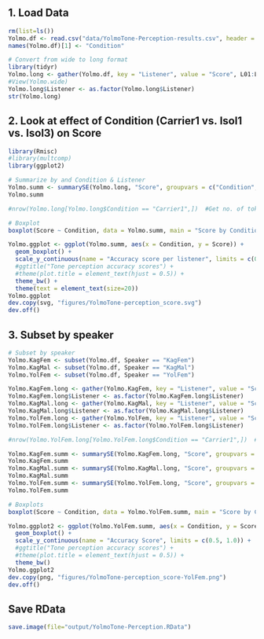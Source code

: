 ## 1. Load Data
```r
rm(list=ls())
Yolmo.df <- read.csv("data/YolmoTone-Perception-results.csv", header = TRUE, sep = ",")
names(Yolmo.df)[1] <- "Condition"

# Convert from wide to long format
library(tidyr)
Yolmo.long <- gather(Yolmo.df, key = "Listener", value = "Score", L01:L12)
#View(Yolmo.wide)
Yolmo.long$Listener <- as.factor(Yolmo.long$Listener)
str(Yolmo.long)
```

## 2. Look at effect of Condition (Carrier1 vs. Isol1 vs. Isol3) on Score
```r
library(Rmisc)
#library(multcomp)
library(ggplot2)

# Summarize by and Condition & Listener
Yolmo.summ <- summarySE(Yolmo.long, "Score", groupvars = c("Condition", "Listener"), na.rm = TRUE)
Yolmo.summ

#nrow(Yolmo.long[Yolmo.long$Condition == "Carrier1",])  #Get no. of tokens for each condition

# Boxplot
boxplot(Score ~ Condition, data = Yolmo.summ, main = "Score by Condition", xlab = "Condition", ylab = "Accuracy Score")

Yolmo.ggplot <- ggplot(Yolmo.summ, aes(x = Condition, y = Score)) +
  geom_boxplot() +
  scale_y_continuous(name = "Accuracy score per listener", limits = c(0.5, 1.0)) +
  #ggtitle("Tone perception accuracy scores") +
  #theme(plot.title = element_text(hjust = 0.5)) +
  theme_bw() +
  theme(text = element_text(size=20)) 
Yolmo.ggplot
dev.copy(svg, "figures/YolmoTone-perception_score.svg")
dev.off()
```

## 3. Subset by speaker
```r

# Subset by speaker
Yolmo.KagFem <- subset(Yolmo.df, Speaker == "KagFem")
Yolmo.KagMal <- subset(Yolmo.df, Speaker == "KagMal")
Yolmo.YolFem <- subset(Yolmo.df, Speaker == "YolFem")

Yolmo.KagFem.long <- gather(Yolmo.KagFem, key = "Listener", value = "Score", L01:L12)
Yolmo.KagFem.long$Listener <- as.factor(Yolmo.KagFem.long$Listener)
Yolmo.KagMal.long <- gather(Yolmo.KagMal, key = "Listener", value = "Score", L01:L12)
Yolmo.KagMal.long$Listener <- as.factor(Yolmo.KagMal.long$Listener)
Yolmo.YolFem.long <- gather(Yolmo.YolFem, key = "Listener", value = "Score", L01:L12)
Yolmo.YolFem.long$Listener <- as.factor(Yolmo.YolFem.long$Listener)

#nrow(Yolmo.YolFem.long[Yolmo.YolFem.long$Condition == "Carrier1",])  #Get no. of tokens for each condition

Yolmo.KagFem.summ <- summarySE(Yolmo.KagFem.long, "Score", groupvars = c("Condition", "Listener"), na.rm = TRUE)
Yolmo.KagFem.summ
Yolmo.KagMal.summ <- summarySE(Yolmo.KagMal.long, "Score", groupvars = c("Condition", "Listener"), na.rm = TRUE)
Yolmo.KagMal.summ
Yolmo.YolFem.summ <- summarySE(Yolmo.YolFem.long, "Score", groupvars = c("Condition", "Listener"), na.rm = TRUE)
Yolmo.YolFem.summ

# Boxplots
boxplot(Score ~ Condition, data = Yolmo.YolFem.summ, main = "Score by Condition", xlab = "Condition", ylab = "Accuracy Score")

Yolmo.ggplot2 <- ggplot(Yolmo.YolFem.summ, aes(x = Condition, y = Score)) +
  geom_boxplot() +
  scale_y_continuous(name = "Accuracy Score", limits = c(0.5, 1.0)) +
  #ggtitle("Tone perception accuracy scores") +
  #theme(plot.title = element_text(hjust = 0.5)) +
  theme_bw()
Yolmo.ggplot2
dev.copy(png, "figures/YolmoTone-perception_score-YolFem.png")
dev.off()
```

## Save RData
```r
save.image(file="output/YolmoTone-Perception.RData")
```